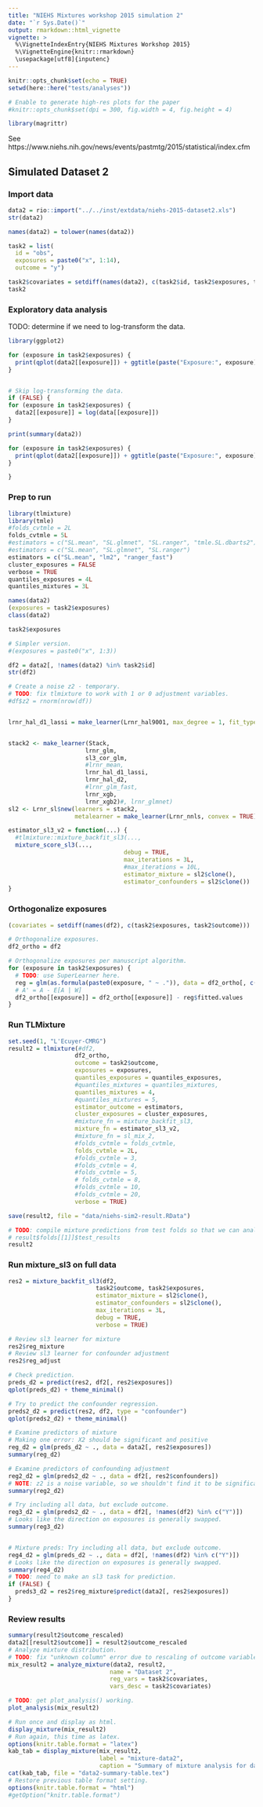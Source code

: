 ```yaml
---
title: "NIEHS Mixtures workshop 2015 simulation 2"
date: "`r Sys.Date()`"
output: rmarkdown::html_vignette
vignette: >
  %\VignetteIndexEntry{NIEHS Mixtures Workshop 2015}
  %\VignetteEngine{knitr::rmarkdown}
  \usepackage[utf8]{inputenc}
---
```


```r
knitr::opts_chunk$set(echo = TRUE)
setwd(here::here("tests/analyses"))

# Enable to generate high-res plots for the paper
#knitr::opts_chunk$set(dpi = 300, fig.width = 4, fig.height = 4)

library(magrittr)
```

See https://www.niehs.nih.gov/news/events/pastmtg/2015/statistical/index.cfm

## Simulated Dataset 2

### Import data

```r
data2 = rio::import("../../inst/extdata/niehs-2015-dataset2.xls")
str(data2)

names(data2) = tolower(names(data2))

task2 = list(
  id = "obs",
  exposures = paste0("x", 1:14),
  outcome = "y")

task2$covariates = setdiff(names(data2), c(task2$id, task2$exposures, task2$outcome))
task2
```

### Exploratory data analysis

TODO: determine if we need to log-transform the data.

```r
library(ggplot2)

for (exposure in task2$exposures) {
  print(qplot(data2[[exposure]]) + ggtitle(paste("Exposure:", exposure)) + theme_minimal())
}


# Skip log-transforming the data.
if (FALSE) {
for (exposure in task2$exposures) {
  data2[[exposure]] = log(data[[exposure]])
}

print(summary(data2))

for (exposure in task2$exposures) {
  print(qplot(data2[[exposure]]) + ggtitle(paste("Exposure:", exposure)) + theme_minimal())
}

}

```

### Prep to run

```r

library(tlmixture)
library(tmle)
#folds_cvtmle = 2L
folds_cvtmle = 5L
#estimators = c("SL.mean", "SL.glmnet", "SL.ranger", "tmle.SL.dbarts2")
#estimators = c("SL.mean", "SL.glmnet", "SL.ranger")
estimators = c("SL.mean", "lm2", "ranger_fast")
cluster_exposures = FALSE
verbose = TRUE
quantiles_exposures = 4L
quantiles_mixtures = 3L

names(data2)
(exposures = task2$exposures)
class(data2)

task2$exposures

# Simpler version.
#(exposures = paste0("x", 1:3))

df2 = data2[, !names(data2) %in% task2$id]
str(df2)

# Create a noise z2 - temporary.
# TODO: fix tlmixture to work with 1 or 0 adjustment variables.
#df$z2 = rnorm(nrow(df))


lrnr_hal_d1_lassi = make_learner(Lrnr_hal9001, max_degree = 1, fit_type = "lassi")


stack2 <- make_learner(Stack,
                      lrnr_glm,
                      sl3_cor_glm,
                      #lrnr_mean,
                      lrnr_hal_d1_lassi,
                      lrnr_hal_d2,
                      #lrnr_glm_fast,
                      lrnr_xgb,
                      lrnr_xgb2)#, lrnr_glmnet)
sl2 <- Lrnr_sl$new(learners = stack2,
                   metalearner = make_learner(Lrnr_nnls, convex = TRUE))

estimator_sl3_v2 = function(...) {
  #tlmixture::mixture_backfit_sl3(...,
  mixture_score_sl3(...,
                                 debug = TRUE,
                                 max_iterations = 3L,
                                 #max_iterations = 10L,
                                 estimator_mixture = sl2$clone(),
                                 estimator_confounders = sl2$clone())
}
```

### Orthogonalize exposures

```r
(covariates = setdiff(names(df2), c(task2$exposures, task2$outcome)))

# Orthogonalize exposures.
df2_ortho = df2

# Orthogonalize exposures per manuscript algorithm.
for (exposure in task2$exposures) {
  # TODO: use SuperLearner here.
  reg = glm(as.formula(paste0(exposure, " ~ .")), data = df2_ortho[, c(covariates, exposure)])
  # A' = A - E[A | W]
  df2_ortho[[exposure]] = df2_ortho[[exposure]] - reg$fitted.values
}
```

### Run TLMixture

```r
set.seed(1, "L'Ecuyer-CMRG")
result2 = tlmixture(#df2,
                   df2_ortho,
                   outcome = task2$outcome,
                   exposures = exposures,
                   quantiles_exposures = quantiles_exposures,
                   #quantiles_mixtures = quantiles_mixtures,
                   quantiles_mixtures = 4,
                   #quantiles_mixtures = 5,
                   estimator_outcome = estimators,
                   cluster_exposures = cluster_exposures,
                   #mixture_fn = mixture_backfit_sl3,
                   mixture_fn = estimator_sl3_v2,
                   #mixture_fn = sl_mix_2,
                   #folds_cvtmle = folds_cvtmle,
                   folds_cvtmle = 2L,
                   #folds_cvtmle = 3,
                   #folds_cvtmle = 4,
                   #folds_cvtmle = 5,
                   # folds_cvtmle = 8,
                   #folds_cvtmle = 10,
                   #folds_cvtmle = 20,
                   verbose = TRUE)

save(result2, file = "data/niehs-sim2-result.RData")

# TODO: compile mixture predictions from test folds so that we can analyze post-hoc.
# result$folds[[1]]$test_results
result2
```

### Run mixture_sl3 on full data

```r
res2 = mixture_backfit_sl3(df2,
                         task2$outcome, task2$exposures,
                         estimator_mixture = sl2$clone(),
                         estimator_confounders = sl2$clone(),
                         max_iterations = 3L,
                         debug = TRUE,
                         verbose = TRUE)

# Review sl3 learner for mixture
res2$reg_mixture
# Review sl3 learner for confounder adjustment
res2$reg_adjust

# Check prediction.
preds_d2 = predict(res2, df2[, res2$exposures])
qplot(preds_d2) + theme_minimal()

# Try to predict the confounder regression.
preds2_d2 = predict(res2, df2, type = "confounder")
qplot(preds2_d2) + theme_minimal()

# Examine predictors of mixture
# Making one error: X2 should be significant and positive
reg_d2 = glm(preds_d2 ~ ., data = data2[, res2$exposures])
summary(reg_d2)

# Examine predictors of confounding adjustment
reg2_d2 = glm(preds2_d2 ~ ., data = df2[, res2$confounders])
# NOTE: z2 is a noise variable, so we shouldn't find it to be significant.
summary(reg2_d2)

# Try including all data, but exclude outcome. 
reg3_d2 = glm(preds2_d2 ~ ., data = df2[, !names(df2) %in% c("Y")])
# Looks like the direction on exposures is generally swapped.
summary(reg3_d2)


# Mixture preds: Try including all data, but exclude outcome. 
reg4_d2 = glm(preds_d2 ~ ., data = df2[, !names(df2) %in% c("Y")])
# Looks like the direction on exposures is generally swapped.
summary(reg4_d2)
# TODO: need to make an sl3 task for prediction.
if (FALSE) {
  preds3_d2 = res2$reg_mixture$predict(data2[, res2$exposures])
}
```

### Review results

```r
summary(result2$outcome_rescaled)
data2[[result2$outcome]] = result2$outcome_rescaled
# Analyze mixture distribution.
# TODO: fix "unknown column" error due to rescaling of outcome variable.
mix_result2 = analyze_mixture(data2, result2,
                             name = "Dataset 2",
                             reg_vars = task2$covariates,
                             vars_desc = task2$covariates)

# TODO: get plot_analysis() working.
plot_analysis(mix_result2)
```
```r
# Run once and display as html.
display_mixture(mix_result2)
# Run again, this time as latex.
options(knitr.table.format = "latex")
kab_tab = display_mixture(mix_result2,
                          label = "mixture-data2",
                          caption = "Summary of mixture analysis for dataset 2")
cat(kab_tab, file = "data2-summary-table.tex")
# Restore previous table format setting.
options(knitr.table.format = "html")
#getOption("knitr.table.format")
```

